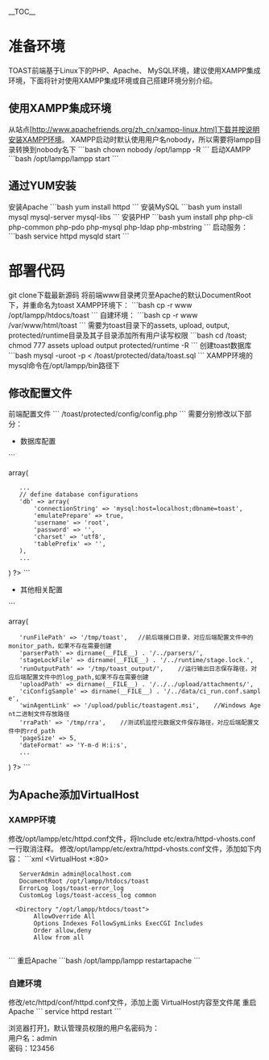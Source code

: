 __TOC__
= 准备环境 =
TOAST前端基于Linux下的PHP、Apache、 MySQL环境，建议使用XAMPP集成环境，下面将针对使用XAMPP集成环境或自己搭建环境分别介绍。
== 使用XAMPP集成环境 ==
从站点[http://www.apachefriends.org/zh_cn/xampp-linux.html]下载并按说明安装XAMPP环境。
XAMPP启动时默认使用用户名nobody，所以需要将lampp目录转换到nobody名下
```bash
chown nobody /opt/lampp -R
```
启动XAMPP
```bash
/opt/lampp/lampp start
```
== 通过YUM安装 ==
安装Apache
```bash
yum install httpd
```
安装MySQL
```bash
yum install mysql mysql-server mysql-libs
```
安装PHP
```bash
yum install php php-cli php-common php-pdo php-mysql php-ldap php-mbstring
```
启动服务：
```bash
service httpd mysqld start
```

= 部署代码 =
git clone下载最新源码
将前端www目录拷贝至Apache的默认DocumentRoot下，并重命名为toast
XAMPP环境下：
```bash
cp -r www /opt/lampp/htdocs/toast
```
自建环境：
```bash
cp -r www /var/www/html/toast
```
需要为toast目录下的assets, upload, output, protected/runtime目录及其子目录添加所有用户读写权限
```bash
cd <DocumentRoot>/toast;
chmod 777 assets upload output protected/runtime -R
```
创建toast数据库
```bash
mysql -uroot -p < <DocumentRoot>/toast/protected/data/toast.sql
```
XAMPP环境的mysql命令在/opt/lampp/bin路径下

== 修改配置文件 ==
前端配置文件
```
<DocumentRoot>/toast/protected/config/config.php
```
需要分别修改以下部分：
*数据库配置
```
<?php
// components
'components' => array(
    ...
    // define database configurations
    'db' => array(
        'connectionString' => 'mysql:host=localhost;dbname=toast',
        'emulatePrepare' => true,
        'username' => 'root',
        'password' => '',
        'charset' => 'utf8',
        'tablePrefix' => '',
    ),
    ...
)
?>
```
*其他相关配置
```
<?php
// parameters
'params' => array(
    'runFilePath' => '/tmp/toast',   //前后端接口目录，对应后端配置文件中的monitor_path，如果不存在需要创建
    'parserPath' => dirname(__FILE__) . '/../parsers/',
    'stageLockFile' => dirname(__FILE__) . '/../runtime/stage.lock.',
    'runOutputPath' => '/tmp/toast_output/',    //运行输出日志保存路径，对应后端配置文件中的log_path,如果不存在需要创建
    'uploadPath' => dirname(__FILE__) . '/../../upload/attachments/',
    'ciConfigSample' => dirname(__FILE__) . '/../data/ci_run.conf.sample',
    'winAgentLink' => '/upload/public/toastagent.msi',    //Windows Agent二进制文件存放路径
    'rraPath' => '/tmp/rra',    //测试机监控元数据文件保存路径，对应后端配置文件中的rrd_path
    'pageSize' => 5,
    'dateFormat' => 'Y-m-d H:i:s',
    ...
)
?>
```

== 为Apache添加VirtualHost ==
=== XAMPP环境 ===
修改/opt/lampp/etc/httpd.conf文件，将Include etc/extra/httpd-vhosts.conf一行取消注释。
修改/opt/lampp/etc/extra/httpd-vhosts.conf文件，添加如下内容：
```xml
<VirtualHost *:80> 
    ServerAdmin admin@localhost.com 
    DocumentRoot /opt/lampp/htdocs/toast 
    ErrorLog logs/toast-error_log 
    CustomLog logs/toast-access_log common 

   <Directory "/opt/lampp/htdocs/toast"> 
        AllowOverride All 
        Options Indexes FollowSymLinks ExecCGI Includes 
        Order allow,deny 
        Allow from all 
    </Directory> 
</VirtualHost> 
```
重启Apache
```bash
/opt/lampp/lampp restartapache
```
===自建环境===
修改/etc/httpd/conf/httpd.conf文件，添加上面 VirtualHost内容至文件尾
重启Apache
```
service httpd restart
```

浏览器打开[http://localhost]，默认管理员权限的用户名密码为：
<br/>用户名：admin
<br/>密码：123456
